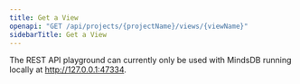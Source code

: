 ```yaml
---
title: Get a View
openapi: "GET /api/projects/{projectName}/views/{viewName}"
sidebarTitle: Get a View
---
```


<Note>

The REST API playground can currently only be used with MindsDB running locally at http://127.0.0.1:47334. 

</Note>